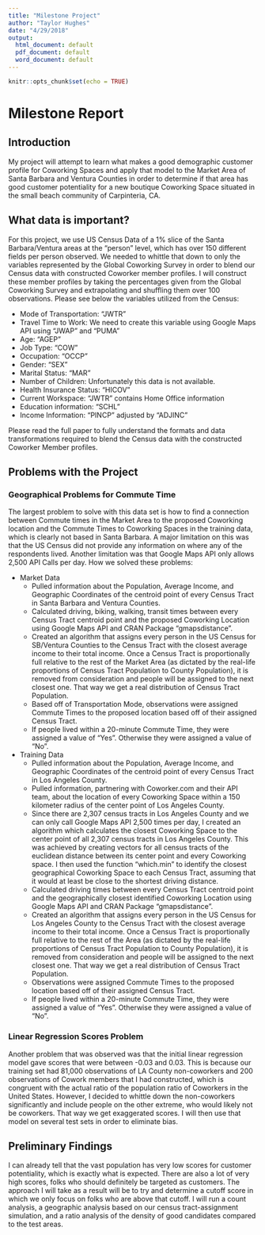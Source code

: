 ```yaml
---
title: "Milestone Project"
author: "Taylor Hughes"
date: "4/29/2018"
output:
  html_document: default
  pdf_document: default
  word_document: default
---
```


```r
knitr::opts_chunk$set(echo = TRUE)
```

# Milestone Report

## Introduction
My project will attempt to learn what makes a good demographic customer profile for Coworking Spaces and apply that model to the Market Area of Santa Barbara and Ventura Counties in order to determine if that area has good customer potentiality for a new boutique Coworking Space situated in the small beach community of Carpinteria, CA.

## What data is important?
For this project, we use US Census Data of a 1% slice of the Santa Barbara/Ventura areas at the "person" level, which has over 150 different fields per person observed. We needed to whittle that down to only the variables represented by the Global Coworking Survey in order to blend our Census data with constructed Coworker member profiles. I will construct these member profiles by taking the percentages given from the Global Coworking Survey and extrapolating and shuffling them over 100 observations. Please see below the variables utilized from the Census:

* Mode of Transportation: "JWTR"
* Travel Time to Work: We need to create this variable using Google Maps API using "JWAP" and "PUMA"
* Age: "AGEP"
* Job Type: "COW"
* Occupation: "OCCP"
* Gender: "SEX"
* Marital Status: "MAR"
* Number of Children: Unfortunately this data is not available.
* Health Insurance Status: "HICOV"
* Current Workspace: "JWTR" contains Home Office information
* Education information: "SCHL"
* Income Information: "PINCP" adjusted by "ADJINC"

Please read the full paper to fully understand the formats and data transformations required to blend the Census data with the constructed Coworker Member profiles.

## Problems with the Project
### Geographical Problems for Commute Time

The largest problem to solve with this data set is how to find a connection between Commute times in the Market Area to the proposed Coworking location and the Commute Times to Coworking Spaces in the training data, which is clearly not based in Santa Barbara. A major limitation on this was that the US Census did not provide any information on where any of the respondents lived. Another limitation was that Google Maps API only allows 2,500 API Calls per day. How we solved these problems:

* Market Data
    + Pulled information about the Population, Average Income, and Geographic Coordinates of the centroid point of every Census Tract in Santa Barbara and Ventura Counties.
    + Calculated driving, biking, walking, transit times between every Census Tract centroid point and the proposed Coworking Location using Google Maps API and CRAN Package "gmapsdistance".
    + Created an algorithm that assigns every person in the US Census for SB/Ventura Counties to the Census Tract with the closest average income to their total income. Once a Census Tract is proportionally full relative to the rest of the Market Area (as dictated by the real-life proportions of Census Tract Population to County Population), it is removed from consideration and people will be assigned to the next closest one. That way we get a real distribution of Census Tract Population.
    + Based off of Transportation Mode, observations were assigned Commute Times to the proposed location based off of their assigned Census Tract.
    + If people lived within a 20-minute Commute Time, they were assigned a value of "Yes". Otherwise they were assigned a value of "No".

* Training Data
    + Pulled information about the Population, Average Income, and Geographic Coordinates of the centroid point of every Census Tract in Los Angeles County.
    + Pulled information, partnering with Coworker.com and their API team, about the location of every Coworking Space within a 150 kilometer radius of the center point of Los Angeles County.
    + Since there are 2,307 census tracts in Los Angeles County and we can only call Google Maps API 2,500 times per day, I created an algorithm which calculates the closest Coworking Space to the center point of all 2,307 census tracts in Los Angeles County. This was achieved by creating vectors for all census tracts of the euclidean distance between its center point and every Coworking space. I then used the function "which.min" to identify the closest geographical Coworking Space to each Census Tract, assuming that it would at least be close to the shortest driving distance.
    + Calculated driving times between every Census Tract centroid point and the geographically closest identified  Coworking Location using Google Maps API and CRAN Package "gmapsdistance".
    + Created an algorithm that assigns every person in the US Census for Los Angeles County to the Census Tract with the closest average income to their total income. Once a Census Tract is proportionally full relative to the rest of the Area (as dictated by the real-life proportions of Census Tract Population to County Population), it is removed from consideration and people will be assigned to the next closest one. That way we get a real distribution of Census Tract Population.
    + Observations were assigned Commute Times to the proposed location based off of their assigned Census Tract.
    + If people lived within a 20-minute Commute Time, they were assigned a value of "Yes". Otherwise they were assigned a value of "No".

### Linear Regression Scores Problem
Another problem that was observed was that the initial linear regression model gave scores that were between -0.03 and 0.03. This is because our training set had 81,000 observations of LA County non-coworkers and 200 observations of Cowork members that I had constructed, which is congruent with the actual ratio of the population ratio of Coworkers in the United States. However, I decided to whittle down the non-coworkers significantly and include people on the other extreme, who would likely not be coworkers. That way we get exaggerated scores. I will then use that model on several test sets in order to eliminate bias.

## Preliminary Findings
I can already tell that the vast population has very low scores for customer potentiality, which is exactly what is expected. There are also a lot of very high scores, folks who should definitely be targeted as customers. The approach I will take as a result will be to try and determine a cutoff score in which we only focus on folks who are above that cutoff. I will run a count analysis, a geographic analysis based on our census tract-assignment simulation, and a ratio analysis of the density of good candidates compared to the test areas.